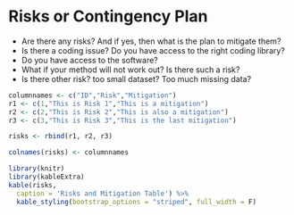 # Risks or Contingency Plan

- Are there any risks? And if yes, then what is the plan to mitigate them?
- Is there a coding issue? Do you have access to the right coding library?
- Do you have access to the software?
- What if your method will not work out? Is there such a risk?
- Is there other risk? too small dataset? Too much missing data?


```r
columnnames <- c("ID","Risk","Mitigation")
r1 <- c(1,"This is Risk 1","This is a mitigation")
r2 <- c(2,"This is Risk 2","This is also a mitigation")
r3 <- c(3,"This is Risk 3","This is the last mitigation")

risks <- rbind(r1, r2, r3)

colnames(risks) <- columnnames

library(knitr)
library(kableExtra)
kable(risks,
  caption = 'Risks and Mitigation Table') %>%
  kable_styling(bootstrap_options = "striped", full_width = F)

```

